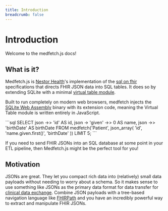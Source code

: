 ```yaml
---
title: Introduction
breadcrumb: false
---
```



# Introduction

Welcome to the medfetch.js docs!

## What is it?

Medfetch.js is [Nestor Health](#)'s implementation of
the [sql on fhir](https://build.fhir.org/ig/FHIR/sql-on-fhir-v2/)
specifications that directs FHIR JSON data into SQL tables. It does so
by extending SQLite with a minimal [virtual table module](https://www.sqlite.org/vtab.html).

Built to run completely on modern web browsers, medfetch injects the
[SQLite Web Assembly](https://www.npmjs.com/package/@sqlite.org/sqlite-wasm)
binary with its extension code, meaning the Virtual Table module is
written entirely in JavaScript.

<RunExampleWrapper>
    ```sql SELECT json ->> 'id' AS id, json -> 'given' ->> 0 AS name, json ->>
    'birthDate' AS birthDate FROM medfetch('Patient', json_array( 'id',
    'name.given.first()', 'birthDate' )) LIMIT 5; ```
</RunExampleWrapper>

If you need to send FHIR JSONs into an SQL database at some point in your
ETL pipeline, then Medfetch.js might be the perfect tool for you!

## Motivation

JSONs are great. They let you compact rich data into (relatively) small data payloads
without needing to worry about a schema. So it makes sense to use something like JSONs as the primary data format
for data transfer for [clinical data exchange](https://build.fhir.org/exchange-module.html).
Combine JSON payloads with a tree-based navigation language like [FHIRPath](https://build.fhir.org/fhirpath.html)
and you have an incredibly powerful way to extract and manipulate FHIR JSONs.
